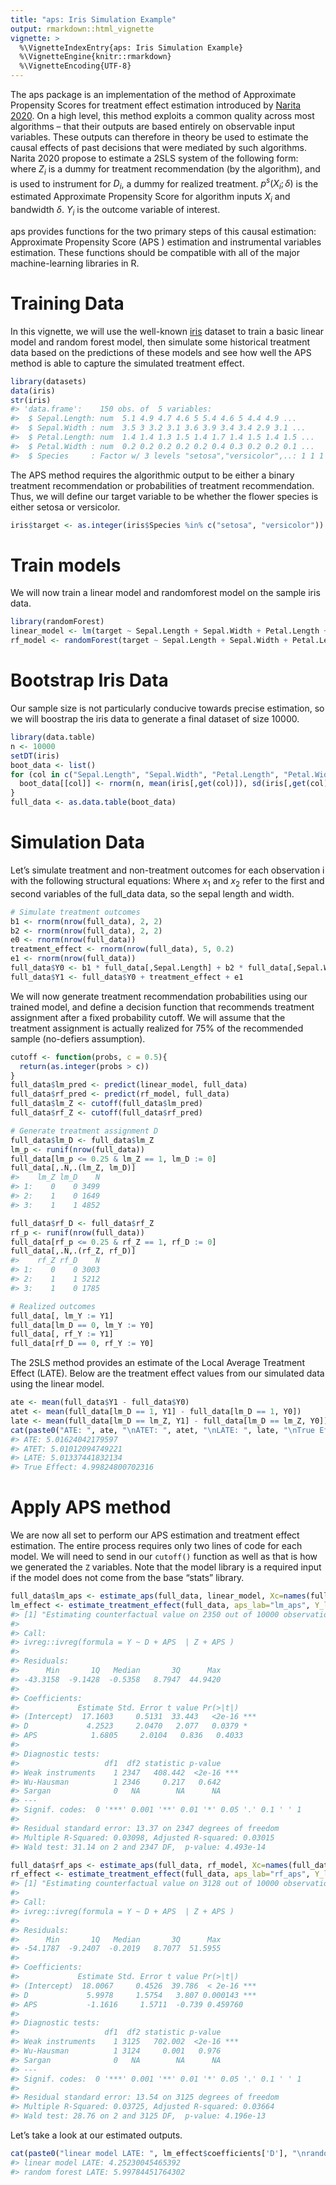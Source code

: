 ```yaml
---
title: "aps: Iris Simulation Example"
output: rmarkdown::html_vignette
vignette: >
  %\VignetteIndexEntry{aps: Iris Simulation Example}
  %\VignetteEngine{knitr::rmarkdown}
  %\VignetteEncoding{UTF-8}
---
```


The aps package is an implementation of the method of Approximate Propensity Scores for treatment effect estimation introduced by [Narita 2020](https://ideas.repec.org/p/eti/rdpsjp/20045.html). On a high level, this method exploits a common quality across most algorithms -- that their outputs are based entirely on observable input variables. These outputs can therefore in theory be used to estimate the causal effects of past decisions that were mediated by such algorithms. Narita 2020 propose to estimate a 2SLS system of the following form:
\begin{align}
D_i &= \gamma_0 + \gamma_1 Z_i + \gamma_2 p^s(X_i;\delta) + v_i \\
Y_i &= \beta_0 + \beta_1 D_i + \beta_2 p^s(X_i;\delta) + \epsilon_i
\end{align}
where $Z_i$ is a dummy for treatment recommendation (by the algorithm), and is used to instrument for $D_i$, a dummy for realized treatment. $p^s(X_i;\delta)$ is the estimated Approximate Propensity Score for algorithm inputs $X_i$ and bandwidth $\delta$. $Y_i$ is the outcome variable of interest.

aps provides functions for the two primary steps of this causal estimation: Approximate Propensity Score (APS ) estimation and instrumental variables estimation. These functions should be compatible with all of the major machine-learning libraries in R. 

# Training Data
In this vignette, we will use the well-known [iris](https://www.rdocumentation.org/packages/datasets/versions/3.6.2/topics/iris) dataset to train a basic linear model and random forest model, then simulate some historical treatment data based on the predictions of these models and see how well the APS  method is able to capture the simulated treatment effect. 


```r
library(datasets)
data(iris)
str(iris)
#> 'data.frame':	150 obs. of  5 variables:
#>  $ Sepal.Length: num  5.1 4.9 4.7 4.6 5 5.4 4.6 5 4.4 4.9 ...
#>  $ Sepal.Width : num  3.5 3 3.2 3.1 3.6 3.9 3.4 3.4 2.9 3.1 ...
#>  $ Petal.Length: num  1.4 1.4 1.3 1.5 1.4 1.7 1.4 1.5 1.4 1.5 ...
#>  $ Petal.Width : num  0.2 0.2 0.2 0.2 0.2 0.4 0.3 0.2 0.2 0.1 ...
#>  $ Species     : Factor w/ 3 levels "setosa","versicolor",..: 1 1 1 1 1 1 1 1 1 1 ...
```
The APS  method requires the algorithmic output to be either a binary treatment recommendation or probabilities of treatment recommendation. Thus, we will define our target variable to be whether the flower species is either setosa or versicolor. 

```r
iris$target <- as.integer(iris$Species %in% c("setosa", "versicolor"))
```

# Train models 
We will now train a linear model and randomforest model on the sample iris data. 

```r
library(randomForest)
linear_model <- lm(target ~ Sepal.Length + Sepal.Width + Petal.Length + Petal.Width, data = iris)
rf_model <- randomForest(target ~ Sepal.Length + Sepal.Width + Petal.Length + Petal.Width, data = iris)
```

# Bootstrap Iris Data
Our sample size is not particularly conducive towards precise estimation, so we will boostrap the iris data to generate a final dataset of size 10000. 

```r
library(data.table)
n <- 10000
setDT(iris)
boot_data <- list()
for (col in c("Sepal.Length", "Sepal.Width", "Petal.Length", "Petal.Width")){
  boot_data[[col]] <- rnorm(n, mean(iris[,get(col)]), sd(iris[,get(col)]))
}
full_data <- as.data.table(boot_data)
```

# Simulation Data 
Let's simulate treatment and non-treatment outcomes for each observation i with the following structural equations:
\begin{align}
Y_{0i} &= \mathcal{N}(2,2)x_{1i} + \mathcal{N}(3,1)x_{2i} + \mathcal{N}(0,1) \\
Y_{1i} &= Y_{0i} + \mathcal{N}(5,0.2) + \mathcal{N}(0,1)
\end{align}
Where $x_{1}$ and $x_{2}$ refer to the first and second variables of the full_data data, so the sepal length and width. 


```r
# Simulate treatment outcomes
b1 <- rnorm(nrow(full_data), 2, 2)
b2 <- rnorm(nrow(full_data), 2, 2)
e0 <- rnorm(nrow(full_data))
treatment_effect <- rnorm(nrow(full_data), 5, 0.2)
e1 <- rnorm(nrow(full_data))
full_data$Y0 <- b1 * full_data[,Sepal.Length] + b2 * full_data[,Sepal.Width] + e0
full_data$Y1 <- full_data$Y0 + treatment_effect + e1
```
We will now generate treatment recommendation probabilities using our trained model, and define a decision function that recommends treatment assignment after a fixed probability cutoff. We will assume that the treatment assignment is actually realized for 75% of the recommended sample (no-defiers assumption). 

```r
cutoff <- function(probs, c = 0.5){
  return(as.integer(probs > c))
}
full_data$lm_pred <- predict(linear_model, full_data)
full_data$rf_pred <- predict(rf_model, full_data)
full_data$lm_Z <- cutoff(full_data$lm_pred)
full_data$rf_Z <- cutoff(full_data$rf_pred)

# Generate treatment assignment D
full_data$lm_D <- full_data$lm_Z
lm_p <- runif(nrow(full_data))
full_data[lm_p <= 0.25 & lm_Z == 1, lm_D := 0]
full_data[,.N,.(lm_Z, lm_D)]
#>    lm_Z lm_D    N
#> 1:    0    0 3499
#> 2:    1    0 1649
#> 3:    1    1 4852

full_data$rf_D <- full_data$rf_Z
rf_p <- runif(nrow(full_data))
full_data[rf_p <= 0.25 & rf_Z == 1, rf_D := 0]
full_data[,.N,.(rf_Z, rf_D)]
#>    rf_Z rf_D    N
#> 1:    0    0 3003
#> 2:    1    1 5212
#> 3:    1    0 1785

# Realized outcomes
full_data[, lm_Y := Y1]
full_data[lm_D == 0, lm_Y := Y0]
full_data[, rf_Y := Y1]
full_data[rf_D == 0, rf_Y := Y0]
```
The 2SLS method provides an estimate of the Local Average Treatment Effect (LATE). Below are the treatment effect values from our simulated data using the linear model. 

```r
ate <- mean(full_data$Y1 - full_data$Y0)
atet <- mean(full_data[lm_D == 1, Y1] - full_data[lm_D == 1, Y0])
late <- mean(full_data[lm_D == lm_Z, Y1] - full_data[lm_D == lm_Z, Y0])
cat(paste0("ATE: ", ate, "\nATET: ", atet, "\nLATE: ", late, "\nTrue Effect: ", mean(treatment_effect)))
#> ATE: 5.01624042179597
#> ATET: 5.01012094749221
#> LATE: 5.01337441832134
#> True Effect: 4.99824800702316
```
# Apply APS  method
We are now all set to perform our APS  estimation and treatment effect estimation. The entire process requires only two lines of code for each model. We will need to send in our `cutoff()` function as well as that is how we generated the `Z` variables. Note that the model library is a required input if the model does not come from the base "stats" library. 

```r
full_data$lm_aps <- estimate_aps(full_data, linear_model, Xc=names(full_data)[1:4], S=100, delta=1.5, fcn=cutoff, parallel=T)
lm_effect <- estimate_treatment_effect(full_data, aps_lab="lm_aps", Y_lab="lm_Y", Z_lab="lm_Z", D_lab="lm_D")
#> [1] "Estimating counterfactual value on 2350 out of 10000 observations where APS  is non-degenerate..."
#> 
#> Call:
#> ivreg::ivreg(formula = Y ~ D + APS  | Z + APS )
#> 
#> Residuals:
#>      Min       1Q   Median       3Q      Max 
#> -43.3158  -9.1428  -0.5358   8.7947  44.9420 
#> 
#> Coefficients:
#>             Estimate Std. Error t value Pr(>|t|)    
#> (Intercept)  17.1603     0.5131  33.443   <2e-16 ***
#> D             4.2523     2.0470   2.077   0.0379 *  
#> APS            1.6805     2.0104   0.836   0.4033    
#> 
#> Diagnostic tests:
#>                   df1  df2 statistic p-value    
#> Weak instruments    1 2347   408.442  <2e-16 ***
#> Wu-Hausman          1 2346     0.217   0.642    
#> Sargan              0   NA        NA      NA    
#> ---
#> Signif. codes:  0 '***' 0.001 '**' 0.01 '*' 0.05 '.' 0.1 ' ' 1
#> 
#> Residual standard error: 13.37 on 2347 degrees of freedom
#> Multiple R-Squared: 0.03098,	Adjusted R-squared: 0.03015 
#> Wald test: 31.14 on 2 and 2347 DF,  p-value: 4.493e-14

full_data$rf_aps <- estimate_aps(full_data, rf_model, Xc=names(full_data)[1:4], S=100, delta=1.5, fcn=cutoff, parallel=T)
rf_effect <- estimate_treatment_effect(full_data, aps_lab="rf_aps", Y_lab="rf_Y", Z_lab="rf_Z", D_lab="rf_D")
#> [1] "Estimating counterfactual value on 3128 out of 10000 observations where APS  is non-degenerate..."
#> 
#> Call:
#> ivreg::ivreg(formula = Y ~ D + APS  | Z + APS )
#> 
#> Residuals:
#>      Min       1Q   Median       3Q      Max 
#> -54.1787  -9.2407  -0.2019   8.7077  51.5955 
#> 
#> Coefficients:
#>             Estimate Std. Error t value Pr(>|t|)    
#> (Intercept)  18.0067     0.4526  39.786  < 2e-16 ***
#> D             5.9978     1.5754   3.807 0.000143 ***
#> APS           -1.1616     1.5711  -0.739 0.459760    
#> 
#> Diagnostic tests:
#>                   df1  df2 statistic p-value    
#> Weak instruments    1 3125   702.002  <2e-16 ***
#> Wu-Hausman          1 3124     0.001   0.976    
#> Sargan              0   NA        NA      NA    
#> ---
#> Signif. codes:  0 '***' 0.001 '**' 0.01 '*' 0.05 '.' 0.1 ' ' 1
#> 
#> Residual standard error: 13.54 on 3125 degrees of freedom
#> Multiple R-Squared: 0.03725,	Adjusted R-squared: 0.03664 
#> Wald test: 28.76 on 2 and 3125 DF,  p-value: 4.196e-13
```
Let's take a look at our estimated outputs.

```r
cat(paste0("linear model LATE: ", lm_effect$coefficients['D'], "\nrandom forest LATE: ", rf_effect$coefficients['D']))
#> linear model LATE: 4.25230045465392
#> random forest LATE: 5.99784451764302
```
